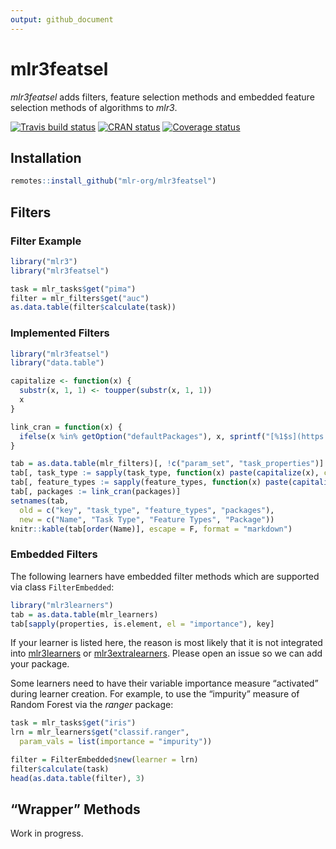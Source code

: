 ```yaml
---
output: github_document
---
```


# mlr3featsel

_mlr3featsel_ adds filters, feature selection methods and embedded feature selection methods of algorithms to _mlr3_.

[![Travis build status](https://travis-ci.org/mlr-org/mlr3featsel.svg?branch=master)](https://travis-ci.org/mlr-org/mlr3featsel)
[![CRAN status](https://www.r-pkg.org/badges/version/mlr3featsel)](https://cran.r-project.org/package=mlr3featsel)
[![Coverage status](https://codecov.io/gh/mlr-org/mlr3featsel/branch/master/graph/badge.svg)](https://codecov.io/github/mlr-org/mlr3featsel?branch=master)

## Installation

```r
remotes::install_github("mlr-org/mlr3featsel")
```

## Filters

### Filter Example

```r
library("mlr3")
library("mlr3featsel")

task = mlr_tasks$get("pima")
filter = mlr_filters$get("auc")
as.data.table(filter$calculate(task))
```


### Implemented Filters

```r
library("mlr3featsel")
library("data.table")

capitalize <- function(x) {
  substr(x, 1, 1) <- toupper(substr(x, 1, 1))
  x
}

link_cran = function(x) {
  ifelse(x %in% getOption("defaultPackages"), x, sprintf("[%1$s](https://cran.r-project.org/package=%1$s)", x))
}

tab = as.data.table(mlr_filters)[, !c("param_set", "task_properties")]
tab[, task_type := sapply(task_type, function(x) paste(capitalize(x), collapse = " & "))]
tab[, feature_types := sapply(feature_types, function(x) paste(capitalize(x), collapse = ", "))]
tab[, packages := link_cran(packages)]
setnames(tab,
  old = c("key", "task_type", "feature_types", "packages"),
  new = c("Name", "Task Type", "Feature Types", "Package"))
knitr::kable(tab[order(Name)], escape = F, format = "markdown")
```

### Embedded Filters

The following learners have embedded filter methods which are supported via class `FilterEmbedded`:

```r
library("mlr3learners")
tab = as.data.table(mlr_learners)
tab[sapply(properties, is.element, el = "importance"), key]
```

If your learner is listed here, the reason is most likely that it is not integrated into [mlr3learners](https://github.com/mlr-org/mlr3learners) or [mlr3extralearners](https://github.com/mlr-org/mlr3extralearners).
Please open an issue so we can add your package.

Some learners need to have their variable importance measure "activated" during learner creation.
For example, to use the "impurity" measure of Random Forest via the _ranger_ package:

```r
task = mlr_tasks$get("iris")
lrn = mlr_learners$get("classif.ranger",
  param_vals = list(importance = "impurity"))

filter = FilterEmbedded$new(learner = lrn)
filter$calculate(task)
head(as.data.table(filter), 3)
```

## "Wrapper" Methods

Work in progress.
